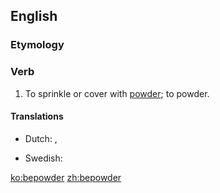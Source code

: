 ==English==

===Etymology===
{{prefix|be|powder|lang=en}}

===Verb===
{{en-verb}}

# {{context|transitive|obsolete|lang=en}} To sprinkle or cover with [[powder]]; to powder.

====Translations====
{{trans-top|sprinkle or cover with powder}}
* Dutch: {{t+|nl|poederen}}, {{t|nl|bepoederen}}
{{trans-mid}}
* Swedish: {{t+|sv|pudra}}
{{trans-bottom}}

[[ko:bepowder]]
[[zh:bepowder]]